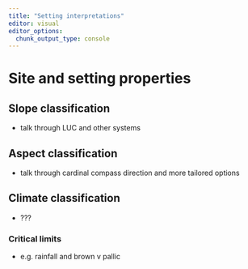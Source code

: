 ```yaml
---
title: "Setting interpretations"
editor: visual
editor_options: 
  chunk_output_type: console
---
```

# Site and setting properties


## Slope classification {#sec-slopeclass}

- talk through LUC and other systems

## Aspect classification

- talk through cardinal compass direction and more tailored options

## Climate classification

- ???

### Critical limits

- e.g. rainfall and brown v pallic

